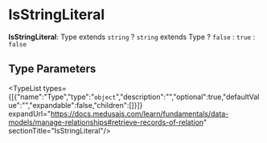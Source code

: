 
# IsStringLiteral

 **IsStringLiteral**: Type extends `string` ? `string` extends Type ? `false` : `true` : `false`

## Type Parameters

<TypeList types={[{"name":"Type","type":"`object`","description":"","optional":true,"defaultValue":"","expandable":false,"children":[]}]} expandUrl="https://docs.medusajs.com/learn/fundamentals/data-models/manage-relationships#retrieve-records-of-relation" sectionTitle="IsStringLiteral"/>
